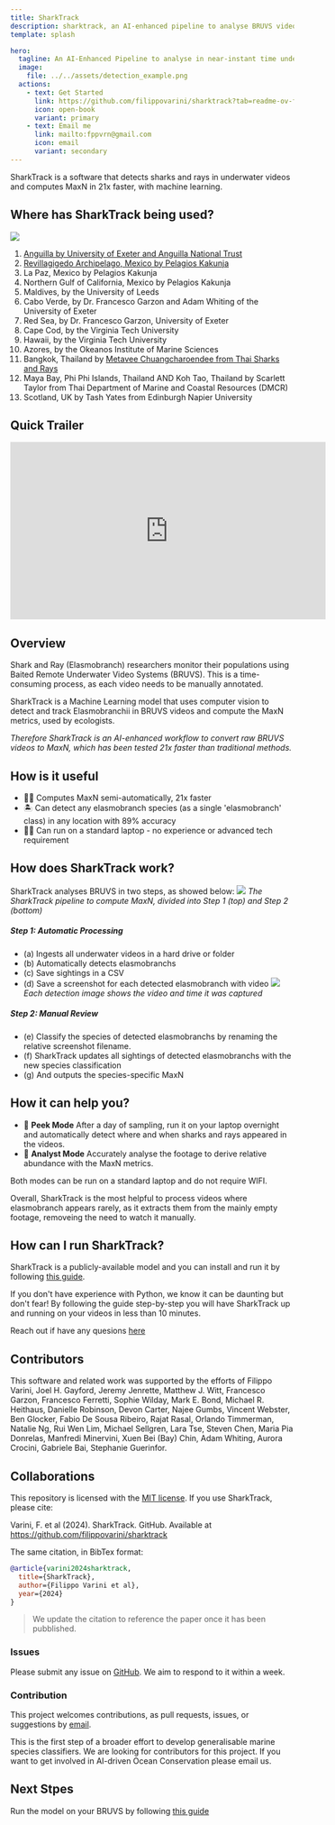 ```yaml
---
title: SharkTrack
description: sharktrack, an AI-enhanced pipeline to analyse BRUVS videos of sharks and rays with Machine Learning
template: splash

hero:
  tagline: An AI-Enhanced Pipeline to analyse in near-instant time underwater videos (BRUVS) of sharks, rays and more!
  image:
    file: ../../assets/detection_example.png
  actions:
    - text: Get Started
      link: https://github.com/filippovarini/sharktrack?tab=readme-ov-file#sharktrack
      icon: open-book
      variant: primary
    - text: Email me
      link: mailto:fppvrn@gmail.com
      icon: email
      variant: secondary
---
```



SharkTrack is a software that detects sharks and rays in underwater videos and computes MaxN in 21x faster, with machine learning.

## Where has SharkTrack being used?

![](../../assets/users-map.png)

1. [Anguilla by University of Exeter and Anguilla National Trust](https://www.linkedin.com/posts/filippo-varini_we-are-back-from-university-of-exeter-activity-7167899292593065985-dZLo?utm_source=share&utm_medium=member_desktop)
2. [Revillagigedo Archipelago, Mexico by Pelagios Kakunja](https://youtu.be/NeBcpscTc3M?si=BfyYM4jQ0-NDCKZZ)
3. La Paz, Mexico by Pelagios Kakunja
4. Northern Gulf of California, Mexico by Pelagios Kakunja
5. Maldives, by the University of Leeds
6. Cabo Verde, by Dr. Francesco Garzon and Adam Whiting of the University of Exeter
7. Red Sea, by Dr. Francesco Garzon, University of Exeter
8. Cape Cod, by the Virginia Tech University
9. Hawaii, by the Virginia Tech University
10. Azores, by the Okeanos Institute of Marine Sciences
11. Bangkok, Thailand by [Metavee Chuangcharoendee from Thai Sharks and Rays](https://www.reshark.org/star-project)
12. Maya Bay, Phi Phi Islands, Thailand AND Koh Tao, Thailand by Scarlett Taylor from Thai Department of Marine and Coastal Resources (DMCR)
13. Scotland, UK by Tash Yates from Edinburgh Napier University

## Quick Trailer

<div>
  <iframe
    width="560"
    height="315"
    src="https://www.youtube.com/embed/NeBcpscTc3M?si=vIklOFr9nRxDDm4w"
    title="YouTube video player"
    frameborder="0"
    allow="accelerometer; autoplay; clipboard-write; encrypted-media; gyroscope; picture-in-picture; web-share"
    referrerpolicy="strict-origin-when-cross-origin"
    allowfullscreen
  ></iframe>
</div>

## Overview

Shark and Ray (Elasmobranch) researchers monitor their populations using Baited Remote Underwater Video Systems (BRUVS). This is a time-consuming process, as each video needs to be manually annotated.

SharkTrack is a Machine Learning model that uses computer vision to detect and track Elasmobranchii in BRUVS videos and compute the MaxN metrics, used by ecologists.

_Therefore SharkTrack is an AI-enhanced workflow to convert raw BRUVS videos to MaxN, which has been tested 21x faster than traditional methods._

## How is it useful

- 🏃‍♀️ Computes MaxN semi-automatically, 21x faster
- 🏝 Can detect any elasmobranch species (as a single 'elasmobranch' class) in any location with 89% accuracy
- 👨‍💻 Can run on a standard laptop - no experience or advanced tech requirement

## How does SharkTrack work?

SharkTrack analyses BRUVS in two steps, as showed below:
![](../../assets/figure1.png)
_The SharkTrack pipeline to compute MaxN, divided into Step 1 (top) and Step 2 (bottom)_

##### Step 1: Automatic Processing

- (a) Ingests all underwater videos in a hard drive or folder
- (b) Automatically detects elasmobranchs
- (c) Save sightings in a CSV
- (d) Save a screenshot for each detected elasmobranch with video
  ![](../../assets/example_detection.jpg)
  _Each detection image shows the video and time it was captured_

##### Step 2: Manual Review

- (e) Classify the species of detected elasmobranchs by renaming the relative screenshot filename.
- (f) SharkTrack updates all sightings of detected elasmobranchs with the new species classification
- (g) And outputs the species-specific MaxN

## How it can help you?

- 👀 **Peek Mode** After a day of sampling, run it on your laptop overnight and automatically detect where and when sharks and rays appeared in the videos.
- 🔎 **Analyst Mode** Accurately analyse the footage to derive relative abundance with the MaxN metrics.

Both modes can be run on a standard laptop and do not require WIFI.

Overall, SharkTrack is the most helpful to process videos where elasmobranch appears rarely, as it extracts them from the mainly empty footage, removeing the need to watch it manually.

## How can I run SharkTrack?

SharkTrack is a publicly-available model and you can install and run it by following [this guide](https://github.com/filippovarini/sharktrack/blob/master/sharktrack-user-guide.md).

If you don't have experience with Python, we know it can be daunting but don't fear! By following the guide step-by-step you will have SharkTrack up and running on your videos in less than 10 minutes.

Reach out if have any quesions [here](<(mailto:fppvrn@gmail.com?subject=SharkTrackHelp)>)

## Contributors

This software and related work was supported by the efforts of Filippo Varini, Joel H. Gayford, Jeremy Jenrette, Matthew J. Witt, Francesco Garzon, Francesco Ferretti, Sophie Wilday, Mark E. Bond, Michael R. Heithaus, Danielle Robinson, Devon Carter, Najee Gumbs, Vincent Webster, Ben Glocker, Fabio De Sousa Ribeiro, Rajat Rasal, Orlando Timmerman, Natalie Ng, Rui Wen Lim, Michael Sellgren, Lara Tse, Steven Chen, Maria Pia Donrelas, Manfredi Minervini, Xuen Bei (Bay) Chin, Adam Whiting, Aurora Crocini, Gabriele Bai, Stephanie Guerinfor.

## Collaborations

This repository is licensed with the [MIT license](https://opensource.org/license/mit). If you use SharkTrack, please cite:

Varini, F. et al (2024). SharkTrack. GitHub. Available at
https://github.com/filippovarini/sharktrack

The same citation, in BibTex format:

```BibTex
@article{varini2024sharktrack,
  title={SharkTrack},
  author={Filippo Varini et al},
  year={2024}
}
```

> We update the citation to reference the paper once it has been pubblished.

### Issues

Please submit any issue on [GitHub](https://github.com/filippovarini/sharktrack/issues). We aim to respond to it within a week.

### Contribution

This project welcomes contributions, as pull requests, issues, or suggestions by [email](mailto:fppvrn@gmail.com?subject=SharkTrackContribution).

This is the first step of a broader effort to develop generalisable marine species classifiers. We are looking for contributors for this project. If you want to get involved in AI-driven Ocean Conservation please email us.

## Next Stpes

Run the model on your BRUVS by following [this guide](https://github.com/filippovarini/sharktrack/blob/master/sharktrack-user-guide.md)
